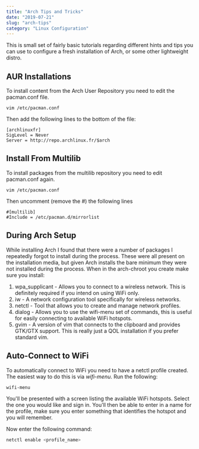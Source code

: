 ```yaml
---
title: "Arch Tips and Tricks"
date: "2019-07-21"
slug: "arch-tips"
category: "Linux Configuration"
---
```


This is small set of fairly basic tutorials regarding different hints and tips you can use to configure a fresh installation of Arch, or some other lightweight distro.

## AUR Installations
To install content from the Arch User Repository you need to edit the pacman.conf file.

```bash{numberLines: true}
vim /etc/pacman.conf
```

Then add the following lines to the bottom of the file:

```vim{numberLines: true}
[archlinuxfr]
SigLevel = Never
Server = http://repo.archlinux.fr/$arch
```

## Install From Multilib
To install packages from the multilib repository you need to edit pacman.conf again.

```bash{numberLines: true}
vim /etc/pacman.conf
```

Then uncomment (remove the #) the following lines

```vim{numberLines: true}
#[multilib]
#Include = /etc/pacman.d/mirrorlist
```

## During Arch Setup
While installing Arch I found that there were a number of packages I repeatedly forgot to install during the process. These were all present on the installation media, but given Arch installs the bare minimum they were not installed during the process. When in the arch-chroot you create make sure you install:

1. wpa_supplicant - Allows you to connect to a wireless network. This is definitely required if you intend on using WiFi only.
2. iw - A network configuration tool specifically for wireless networks.
3. netctl - Tool that allows you to create and manage network profiles.
4. dialog - Allows you to use the wifi-menu set of commands, this is useful for easily connecting to available WiFi hotspots.
5. gvim - A version of vim that connects to the clipboard and provides GTK/GTX support. This is really just a QOL installation if you prefer standard vim.

## Auto-Connect to WiFi
To automatically connect to WiFi you need to have a netctl profile created. The easiest way to do this is via *wifi-menu*. Run the following:
```bash
wifi-menu
```
You'll be presented with a screen listing the available WiFi hotspots. Select the one you would like and sign in. You'll then be able to enter in a name for the profile, make sure you enter something that identifies the hotspot and you will remember.

Now enter the following command:
```bash
netctl enable <profile_name>
```
